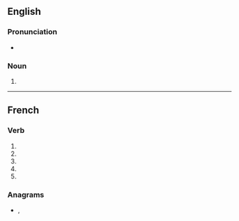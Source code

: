 {{also|attaché|Attaché}}
==English==

===Pronunciation===
* {{a|US}} {{IPA|/æ.tæˈʃe/|/æt.əˈʃe/|/əˈtæʃ.eɪ/|lang=en}}

===Noun===
{{en-noun}}

# {{alternative form of|attaché|lang=en}}

----

==French==

===Verb===
{{head|fr|verb form}}

# {{inflection of|attacher||1|s|pres|indc|lang=fr}}
# {{inflection of|attacher||3|s|pres|indc|lang=fr}}
# {{inflection of|attacher||1|s|pres|subj|lang=fr}}
# {{inflection of|attacher||3|s|pres|subj|lang=fr}}
# {{inflection of|attacher||2|s|impr|lang=fr}}

===Anagrams===
* {{l|fr|achetât}}, {{l|fr|tacheta}}